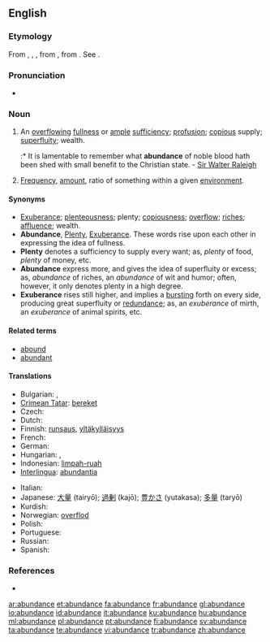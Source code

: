 {{wikipedia}}
==English==

===Etymology===
From {{etyl|ang}} {{term|habundaunce|lang=ang}}, {{term|abundance|lang=ang}}, {{etyl|fro}} {{term|abundance|lang=fro}}, from {{etyl|la}} {{term|abundantia|lang=la}}, from {{term|abundo|abundō|lang=la}}. See {{term|abound|lang=en}}.

===Pronunciation===
* {{audio|en-us-abundance.ogg|Audio (US)}}

===Noun===
{{en-noun}}

# An [[overflowing]] [[fullness]] or [[ample]] [[sufficiency]]; [[profusion]]; [[copious]] supply; [[superfluity]]; wealth.
#:* It is lamentable to remember what '''abundance''' of noble blood hath been shed with small benefit to the Christian state. - [[w:Sir Walter Raleigh|Sir Walter Raleigh]]
#{{sciences}} [[frequency|Frequency]], [[amount]], ratio of something within a given [[environment]].

====Synonyms====
* [[exuberance|Exuberance]]; [[plenteousness]]; plenty; [[copiousness]]; [[overflow]]; [[riches]]; [[affluence]]; wealth.
* '''Abundance''', [[plenty|Plenty]], [[exuberance|Exuberance]]. These words rise upon each other in expressing the idea of fullness.
* '''Plenty''' denotes a sufficiency to supply every want; as, ''plenty'' of food, ''plenty'' of money, etc.
* '''Abundance''' express more, and gives the idea of superfluity or excess; as, ''abundance'' of riches, an ''abundance'' of wit and humor; often, however, it only denotes plenty in a high degree.
* '''Exuberance''' rises still higher, and implies a [[bursting]] forth on every side, producing great superfluity or [[redundance]]; as, an ''exuberance'' of mirth, an ''exuberance'' of animal spirits, etc.

====Related terms====
* [[abound]]
* [[abundant]]

====Translations====
{{trans-top|ample sufficiency}}
* Bulgarian: {{t|bg|обилие|sc=Cyrl}},  {{t+|bg|изобилие|sc=Cyrl}}
* [[Crimean Tatar]]: [[bereket]]
* Czech: {{t-|cs|hojnost|f}}
* Dutch: {{t+|nl|overvloed}}
* Finnish: [[runsaus]], [[yltäkylläisyys]]
* French: {{t+|fr|abondance}}
* German: {{t+|de|Überfluss|m}}
* Hungarian: {{t|hu|bőség}},  {{t|hu|áradat}}
* Indonesian: [[limpah-ruah]]
* [[Interlingua]]: [[abundantia]]
{{trans-mid}}
* Italian: {{t+|it|abbondanza}}
* Japanese: [[大量]] (tairyō); [[過剰]] (kajō); [[豊かさ]] (yutakasa); [[多量]] (taryō)
* Kurdish: {{t|ku|زۆری|tr=zori|sc=ku-Arab}}
* Norwegian: [[overflod]] {{c}}
* Polish: {{t-|pl|obfitość|f}}
* Portuguese: {{t+|pt|abundância|f}}
* Russian: {{t+|ru|изобилие|n|sc=Cyrl}}
* Spanish: {{t+|es|abundancia}}
{{trans-bottom}}

===References===
* {{R:1913}}

[[ar:abundance]]
[[et:abundance]]
[[fa:abundance]]
[[fr:abundance]]
[[gl:abundance]]
[[io:abundance]]
[[id:abundance]]
[[it:abundance]]
[[ku:abundance]]
[[hu:abundance]]
[[ml:abundance]]
[[pl:abundance]]
[[pt:abundance]]
[[fi:abundance]]
[[sv:abundance]]
[[ta:abundance]]
[[te:abundance]]
[[vi:abundance]]
[[tr:abundance]]
[[zh:abundance]]